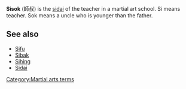 '''Sisok''' (&#24107;&#21460;) is the [[sidai]] of the teacher in a martial art school.  Si means teacher.  Sok means a uncle who is younger than the father.

==See also==
*[[Sifu]]
*[[Sibak]]
*[[Sihing]]
*[[Sidai]]


{{ma-stub}}
[[Category:Martial arts terms]]